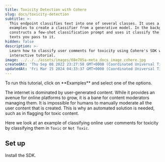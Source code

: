 ```yaml
---
title: Toxicity Detection with Cohere
slug: docs/toxicity-detection
subtitle: >-
  This endpoint classifies text into one of several classes. It uses a few
  examples to create a classifier from a generative model. In the background, it
  constructs a few-shot classification prompt and uses it classify the `input`
  texts you pass to it.
hidden: false
description: >-
  Learn how to classify user comments for toxicity using Cohere's SDK with this
  interactive tutorial.
image: ../../../assets/images/68e785a-meta_docs_image_cohere.jpg
createdAt: 'Thu Sep 08 2022 23:27:58 GMT+0000 (Coordinated Universal Time)'
updatedAt: 'Fri Mar 15 2024 04:33:37 GMT+0000 (Coordinated Universal Time)'
---
```

<Note title="This is an interactive tutorial!">  
 To run this tutorial, click on **Examples** and select one of the options.
</Note>

The internet is dominated by user-generated content. While it provides an avenue for online platforms to grow, it is a bane for content moderators managing them. It is impossible for humans to manually moderate all the user content that is created. This is why an automated solution is needed, such as in flagging for toxic content.

Here we look at an example of classifying online user comments for toxicity by classifying them in `Toxic` or `Not Toxic`.

## Set up

Install the SDK.
